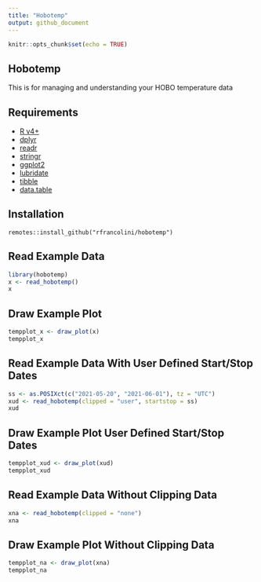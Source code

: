 ```yaml
---
title: "Hobotemp"
output: github_document
---
```


```r
knitr::opts_chunk$set(echo = TRUE)
```

## Hobotemp

This is for managing and understanding your HOBO temperature data

## Requirements

  + [R v4+](https://www.r-project.org/)
  + [dplyr](https://CRAN.R-project.org/package=dplyr)
  + [readr](https://CRAN.R-project.org/package=readr)
  + [stringr](https://CRAN.R-project.org/package=stringr)
  + [ggplot2](https://CRAN.R-project.org/package=ggplot2)
  + [lubridate](https://CRAN.R-project.org/package=lubridate)
  + [tibble](https://CRAN.R-project.org/package=tibble)
  + [data.table](https://CRAN.R-project.org/package=data.table)

## Installation

```
remotes::install_github("rfrancolini/hobotemp")
```

## Read Example Data

```r
library(hobotemp)
x <- read_hobotemp()
x
```

## Draw Example Plot

```r
tempplot_x <- draw_plot(x)
tempplot_x
```

## Read Example Data With User Defined Start/Stop Dates

```r
ss <- as.POSIXct(c("2021-05-20", "2021-06-01"), tz = "UTC")
xud <- read_hobotemp(clipped = "user", startstop = ss)
xud
```

## Draw Example Plot User Defined Start/Stop Dates

```r
tempplot_xud <- draw_plot(xud)
tempplot_xud
```

## Read Example Data Without Clipping Data

```r
xna <- read_hobotemp(clipped = "none")
xna
```

## Draw Example Plot Without Clipping Data

```r
tempplot_na <- draw_plot(xna)
tempplot_na
```
